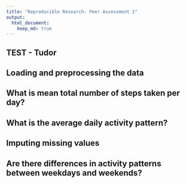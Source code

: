 ```yaml
---
title: "Reproducible Research: Peer Assessment 1"
output: 
  html_document:
    keep_md: true
---
```


## TEST - Tudor

## Loading and preprocessing the data



## What is mean total number of steps taken per day?



## What is the average daily activity pattern?



## Imputing missing values



## Are there differences in activity patterns between weekdays and weekends?
